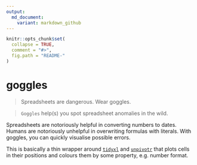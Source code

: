 ```yaml
---
output:
  md_document:
    variant: markdown_github
---
```


<!-- README.md is generated from README.Rmd. Please edit that file -->

```r
knitr::opts_chunk$set(
  collapse = TRUE,
  comment = "#>",
  fig.path = "README-"
)
```

# goggles

> Spreadsheets are dangerous.  Wear goggles.

> `Goggles` help(s) you spot spreadsheet anomalies in the wild.

Spreadsheets are notoriously helpful in converting numbers to dates.  Humans are
notoriously unhelpful in overwriting formulas with literals.  With goggles, you
can quickly visualise possible errors.

This is basically a thin wrapper around
[`tidyxl`](https://github.com/nacnudus/tidyxl) and
[`unpivotr`](https://github.com/nacnudus/unpivotr) that plots cells in their
positions and colours them by some property, e.g. number format.
